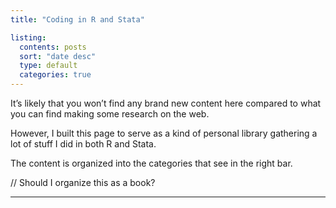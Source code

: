 ```yaml
---
title: "Coding in R and Stata"

listing:
  contents: posts
  sort: "date desc"
  type: default
  categories: true
---
```


It's likely that you won't find any brand new content here compared to what you can find making some research on the web.

However, I built this page to serve as a kind of personal library gathering a lot of stuff I did in both R and Stata.

The content is organized into the categories that see in the right bar.

// Should I organize this as a book?

---

::: {#sample-listings}
:::